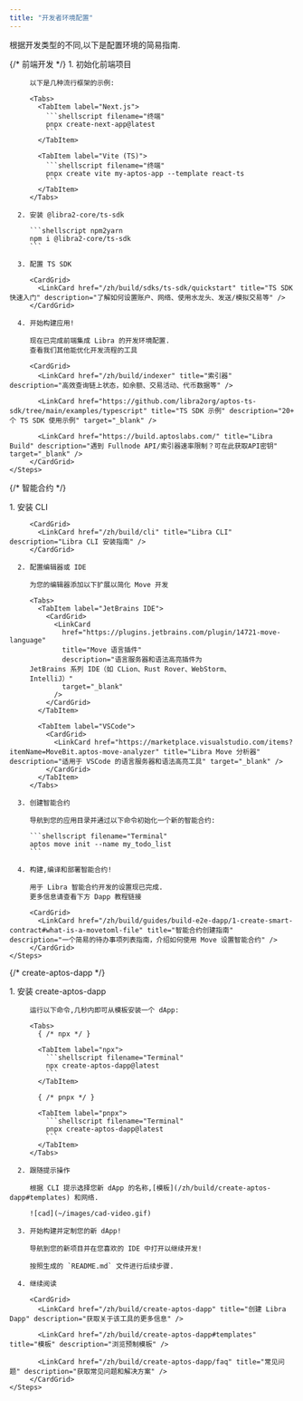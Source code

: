 ```yaml
---
title: "开发者环境配置"
---
```



根据开发类型的不同,以下是配置环境的简易指南.

<Tabs>
  {/* 前端开发 */}

  <TabItem label="前端开发">
    <Steps>
      1. 初始化前端项目

         以下是几种流行框架的示例:

         <Tabs>
           <TabItem label="Next.js">
             ```shellscript filename="终端"
             pnpx create-next-app@latest
             ```
           </TabItem>

           <TabItem label="Vite (TS)">
             ```shellscript filename="终端"
             pnpx create vite my-aptos-app --template react-ts
             ```
           </TabItem>
         </Tabs>

      2. 安装 @libra2-core/ts-sdk

         ```shellscript npm2yarn
         npm i @libra2-core/ts-sdk
         ```

      3. 配置 TS SDK

         <CardGrid>
           <LinkCard href="/zh/build/sdks/ts-sdk/quickstart" title="TS SDK 快速入门" description="了解如何设置账户、网络、使用水龙头、发送/模拟交易等" />
         </CardGrid>

      4. 开始构建应用!

         现在已完成前端集成 Libra 的开发环境配置.
         查看我们其他能优化开发流程的工具

         <CardGrid>
           <LinkCard href="/zh/build/indexer" title="索引器" description="高效查询链上状态，如余额、交易活动、代币数据等" />

           <LinkCard href="https://github.com/libra2org/aptos-ts-sdk/tree/main/examples/typescript" title="TS SDK 示例" description="20+ 个 TS SDK 使用示例" target="_blank" />

           <LinkCard href="https://build.aptoslabs.com/" title="Libra Build" description="遇到 Fullnode API/索引器速率限制？可在此获取API密钥" target="_blank" />
         </CardGrid>
    </Steps>
  </TabItem>

  {/* 智能合约 */}

  <TabItem label="智能合约">
    <Steps>
      1. 安装 CLI

         <CardGrid>
           <LinkCard href="/zh/build/cli" title="Libra CLI" description="Libra CLI 安装指南" />
         </CardGrid>

      2. 配置编辑器或 IDE

         为您的编辑器添加以下扩展以简化 Move 开发

         <Tabs>
           <TabItem label="JetBrains IDE">
             <CardGrid>
               <LinkCard
                 href="https://plugins.jetbrains.com/plugin/14721-move-language"
                 title="Move 语言插件"
                 description="语言服务器和语法高亮插件为
         JetBrains 系列 IDE（如 CLion、Rust Rover、WebStorm、
         IntelliJ）"
                 target="_blank"
               />
             </CardGrid>
           </TabItem>

           <TabItem label="VSCode">
             <CardGrid>
               <LinkCard href="https://marketplace.visualstudio.com/items?itemName=MoveBit.aptos-move-analyzer" title="Libra Move 分析器" description="适用于 VSCode 的语言服务器和语法高亮工具" target="_blank" />
             </CardGrid>
           </TabItem>
         </Tabs>

      3. 创建智能合约

         导航到您的应用目录并通过以下命令初始化一个新的智能合约:

         ```shellscript filename="Terminal"
         aptos move init --name my_todo_list
         ```

      4. 构建,编译和部署智能合约!

         用于 Libra 智能合约开发的设置现已完成.
         更多信息请查看下方 Dapp 教程链接

         <CardGrid>
           <LinkCard href="/zh/build/guides/build-e2e-dapp/1-create-smart-contract#what-is-a-movetoml-file" title="智能合约创建指南" description="一个简易的待办事项列表指南，介绍如何使用 Move 设置智能合约" />
         </CardGrid>
    </Steps>
  </TabItem>

  {/* create-aptos-dapp */}

  <TabItem label="创建 Libra Dapp">
    <Steps>
      1. 安装 create-aptos-dapp

         运行以下命令,几秒内即可从模板安装一个 dApp:

         <Tabs>
           { /* npx */ }

           <TabItem label="npx">
             ```shellscript filename="Terminal"
             npx create-aptos-dapp@latest
             ```
           </TabItem>

           { /* pnpx */ }

           <TabItem label="pnpx">
             ```shellscript filename="Terminal"
             pnpx create-aptos-dapp@latest
             ```
           </TabItem>
         </Tabs>

      2. 跟随提示操作

         根据 CLI 提示选择您新 dApp 的名称,[模板](/zh/build/create-aptos-dapp#templates) 和网络.

         ![cad](~/images/cad-video.gif)

      3. 开始构建并定制您的新 dApp!

         导航到您的新项目并在您喜欢的 IDE 中打开以继续开发!

         按照生成的 `README.md` 文件进行后续步骤.

      4. 继续阅读

         <CardGrid>
           <LinkCard href="/zh/build/create-aptos-dapp" title="创建 Libra Dapp" description="获取关于该工具的更多信息" />

           <LinkCard href="/zh/build/create-aptos-dapp#templates" title="模板" description="浏览预制模板" />

           <LinkCard href="/zh/build/create-aptos-dapp/faq" title="常见问题" description="获取常见问题和解决方案" />
         </CardGrid>
    </Steps>
  </TabItem>
</Tabs>
